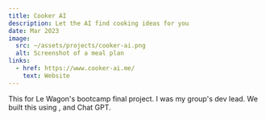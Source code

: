 ```yaml
---
title: Cooker AI
description: Let the AI find cooking ideas for you
date: Mar 2023
image:
  src: ~/assets/projects/cooker-ai.png
  alt: Screenshot of a meal plan
links:
  - href: https://www.cooker-ai.me/
    text: Website
---
```


This for Le Wagon's bootcamp final project. I was my
group's dev lead. We built this using <TechPill id="rails" />, <TechPill id="tailwind" />
and Chat GPT.
